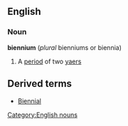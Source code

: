 ==English==
===Noun===
'''biennium''' (''plural'' bienniums or biennia)
# A [[period]] of two [[yaer]]s
==Derived terms==
* [[Biennial]]
[[Category:English nouns]]